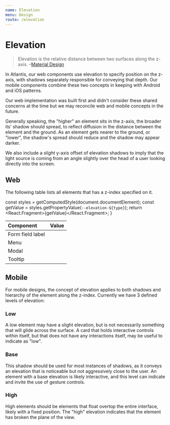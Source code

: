 ```yaml
---
name: Elevation
menu: Design
route: /elevation
---
```



# Elevation

> Elevation is the relative distance between two surfaces along the z-axis.
> –[Material Design](https://material.io/design/environment/elevation.html)

In Atlantis, our web components use elevation to specify position on the z-axis,
with shadows separately responsible for conveying that depth. Our mobile
components combine these two concepts in keeping with Android and iOS patterns.

<Banner type="notice">
  Our web implementation was built first and didn't consider these shared
  concerns at the time but we may reconcile web and mobile concepts in the
  future.
</Banner>

Generally speaking, the "higher" an element sits in the z-axis, the broader its'
shadow should spread, to reflect diffusion in the distance between the element
and the ground. As an element gets nearer to the ground, or "lower", the
shadow's spread should reduce and the shadow may appear darker.

We also include a _slight_ y-axis offset of elevation shadows to imply that the
light source is coming from an angle slightly over the head of a user looking
directly into the screen.

## Web

The following table lists all elements that has a z-index specified on it.

  const styles = getComputedStyle(document.documentElement);
  const getValue = styles.getPropertyValue(`--elevation-${type}`);
  return <React.Fragment>{getValue}</React.Fragment>;
}

| Component        | Value                  |
| :--------------- | :--------------------- |
| Form field label | <Value of="base" />    |
| Menu             | <Value of="menu" />    |
| Modal            | <Value of="modal" />   |
| Tooltip          | <Value of="tooltip" /> |

## Mobile

For mobile designs, the concept of elevation applies to both shadows and
hierarchy of the element along the z-index. Currently we have 3 defined levels
of elevation:

### Low

A low element may have a slight elevation, but is not necessarily something that
will glide across the surface. A card that holds interactive controls within
itself, but that does not have any interactions itself, may be useful to
indicate as "low".

### Base

This shadow should be used for most instances of shadows, as it conveys an
elevation that is noticeable but not aggressively close to the user. An element
with a base elevation is likely interactive, and this level can indicate and
invite the use of gesture controls.

### High

High elements should be elements that float overtop the entire interface, likely
with a fixed position. The "high" elevation indicates that the element has
broken the plane of the view.
